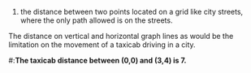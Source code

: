 # the distance between two points located on a grid like city streets, where the only path allowed is on the streets.
The distance on vertical and horizontal graph lines as would be the limitation on the movement of a taxicab driving in a city.
#:'''The taxicab distance between (0,0) and (3,4) is 7.'''